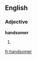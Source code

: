 ==English==

===Adjective===
'''handsomer'''

# {{context|obsolete|lang=en}} {{comparative of|handsome}}

[[fr:handsomer]]